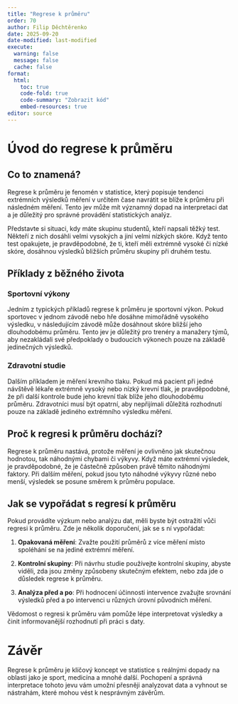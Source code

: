 ```yaml
---
title: "Regrese k průměru"
order: 70
author: Filip Děchtěrenko
date: 2025-09-20
date-modified: last-modified
execute:
  warning: false
  message: false
  cache: false
format:
  html:
    toc: true
    code-fold: true
    code-summary: "Zobrazit kód"
    embed-resources: true
editor: source
---
```


# Úvod do regrese k průměru

## Co to znamená?

Regrese k průměru je fenomén v statistice, který popisuje tendenci extrémních výsledků měření v určitém čase navrátit se blíže k průměru při následném měření. Tento jev může mít významný dopad na interpretaci dat a je důležitý pro správné provádění statistických analýz.

Představte si situaci, kdy máte skupinu studentů, kteří napsali těžký test. Někteří z nich dosáhli velmi vysokých a jiní velmi nízkých skóre. Když tento test opakujete, je pravděpodobné, že ti, kteří měli extrémně vysoké či nízké skóre, dosáhnou výsledků bližších průměru skupiny při druhém testu.

## Příklady z běžného života

### Sportovní výkony

Jedním z typických příkladů regrese k průměru je sportovní výkon. Pokud sportovec v jednom závodě nebo hře dosáhne mimořádně vysokého výsledku, v následujícím závodě může dosáhnout skóre bližší jeho dlouhodobému průměru. Tento jev je důležitý pro trenéry a manažery týmů, aby nezakládali své předpoklady o budoucích výkonech pouze na základě jedinečných výsledků.

### Zdravotní studie

Dalším příkladem je měření krevního tlaku. Pokud má pacient při jedné návštěvě lékaře extrémně vysoký nebo nízký krevní tlak, je pravděpodobné, že při další kontrole bude jeho krevní tlak blíže jeho dlouhodobému průměru. Zdravotníci musí být opatrní, aby nepřijímali důležitá rozhodnutí pouze na základě jediného extrémního výsledku měření.

## Proč k regresi k průměru dochází?

Regrese k průměru nastává, protože měření je ovlivněno jak skutečnou hodnotou, tak náhodnými chybami či výkyvy. Když máte extrémní výsledek, je pravděpodobné, že je částečně způsoben právě těmito náhodnými faktory. Při dalším měření, pokud jsou tyto náhodné výkyvy různé nebo menší, výsledek se posune směrem k průměru populace.

## Jak se vypořádat s regresí k průměru

Pokud provádíte výzkum nebo analýzu dat, měli byste být ostražití vůči regresi k průměru. Zde je několik doporučení, jak se s ní vypořádat:

1. **Opakovaná měření**: Zvažte použití průměrů z více měření místo spoléhání se na jediné extrémní měření.
   
2. **Kontrolní skupiny**: Při návrhu studie používejte kontrolní skupiny, abyste viděli, zda jsou změny způsobeny skutečným efektem, nebo zda jde o důsledek regrese k průměru.

3. **Analýza před a po**: Při hodnocení účinnosti intervence zvažujte srovnání výsledků před a po intervenci u různých úrovní původních měření.

Vědomost o regresi k průměru vám pomůže lépe interpretovat výsledky a činit informovanější rozhodnutí při práci s daty.

# Závěr

Regrese k průměru je klíčový koncept ve statistice s reálnými dopady na oblasti jako je sport, medicína a mnohé další. Pochopení a správná interpretace tohoto jevu vám umožní přesněji analyzovat data a vyhnout se nástrahám, které mohou vést k nesprávným závěrům.

